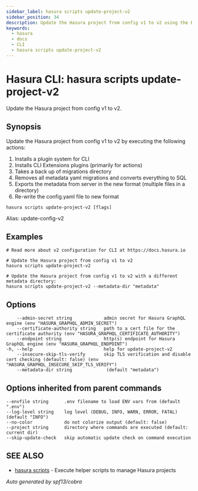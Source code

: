 ```yaml
---
sidebar_label: hasura scripts update-project-v2
sidebar_position: 34
description: Update the Hasura project from config v1 to v2 using the Hasura CLI
keywords:
  - hasura
  - docs
  - CLI
  - hasura scripts update-project-v2
---
```


# Hasura CLI: hasura scripts update-project-v2

Update the Hasura project from config v1 to v2.

## Synopsis

Update the Hasura project from config v1 to v2 by executing the
following actions:

1.  Installs a plugin system for CLI
2.  Installs CLI Extensions plugins (primarily for actions)
3.  Takes a back up of migrations directory
4.  Removes all metadata yaml migrations and converts everything to SQL
5.  Exports the metadata from server in the new format (multiple files
    in a directory)
6.  Re-write the config.yaml file to new format

```
hasura scripts update-project-v2 [flags]
```

Alias: update-config-v2

## Examples

```
# Read more about v2 configuration for CLI at https://docs.hasura.io

# Update the Hasura project from config v1 to v2
hasura scripts update-project-v2

# Update the Hasura project from config v1 to v2 with a different metadata directory:
hasura scripts update-project-v2 --metadata-dir "metadata"
```

## Options

```
    --admin-secret string            admin secret for Hasura GraphQL engine (env "HASURA_GRAPHQL_ADMIN_SECRET")
    --certificate-authority string   path to a cert file for the certificate authority (env "HASURA_GRAPHQL_CERTIFICATE_AUTHORITY")
    --endpoint string                http(s) endpoint for Hasura GraphQL engine (env "HASURA_GRAPHQL_ENDPOINT")
-h, --help                           help for update-project-v2
    --insecure-skip-tls-verify       skip TLS verification and disable cert checking (default: false) (env "HASURA_GRAPHQL_INSECURE_SKIP_TLS_VERIFY")
    --metadata-dir string             (default "metadata")
```

## Options inherited from parent commands

```
--envfile string      .env filename to load ENV vars from (default ".env")
--log-level string    log level (DEBUG, INFO, WARN, ERROR, FATAL) (default "INFO")
--no-color            do not colorize output (default: false)
--project string      directory where commands are executed (default: current dir)
--skip-update-check   skip automatic update check on command execution
```

## SEE ALSO

- [hasura scripts](/graphql/core/hasura-cli/hasura_scripts.mdx) - Execute helper scripts to manage Hasura projects

_Auto generated by spf13/cobra_

